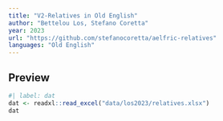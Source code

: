 ```yaml
---
title: "V2-Relatives in Old English"
author: "Bettelou Los, Stefano Coretta"
year: 2023
url: "https://github.com/stefanocoretta/aelfric-relatives"
languages: "Old English"
---
```


## Preview

```r
#| label: dat
dat <- readxl::read_excel("data/los2023/relatives.xlsx")
dat
```
